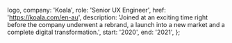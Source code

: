 

  logo,
  company: 'Koala',
  role: 'Senior UX Engineer',
  href: 'https://koala.com/en-au',
  description:
    'Joined at an exciting time right before the company underwent a rebrand, a launch into a new market and a complete digital transformation.',
  start: '2020',
  end: '2021',
};


